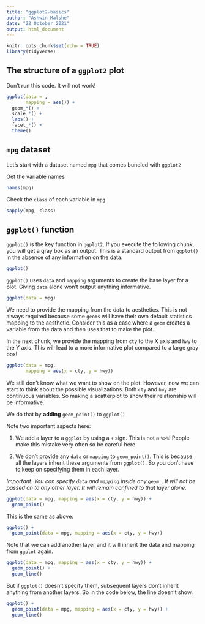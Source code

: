 ```yaml
---
title: "ggplot2-basics"
author: "Ashwin Malshe"
date: "22 October 2021"
output: html_document
---
```


```r
knitr::opts_chunk$set(echo = TRUE)
library(tidyverse)
```


## The structure of a `ggplot2` plot

Don't run this code. It will not work!

```r

ggplot(data = ,
       mapping = aes()) +
  geom_*() +
  scale_*() +
  labs() + 
  facet_*() +
  theme()

```


## `mpg` dataset

Let's start with a dataset named `mpg` that comes bundled with `ggplot2`

Get the variable names

```r
names(mpg)
```

Check the `class` of each variable in `mpg`

```r
sapply(mpg, class)
```


## `ggplot()` function


`ggplot()` is the key function in `ggplot2`. If you execute the following chunk, you will get a gray box as an output. This is a standard output from `ggplot()` in the absence of any information on the data.

```r
ggplot()
```


`ggplot()` uses `data` and `mapping` arguments to create the base layer for a plot. Giving `data` alone won't output anything informative.


```r
ggplot(data = mpg)
```

We need to provide the mapping from the data to aesthetics. This is not always required because some `geoms` will have their own default statistics mapping to the aesthetic. Consider this as a case where a `geom` creates a variable from the data and then uses that to make the plot.

In the next chunk, we provide the mapping from `cty` to the X axis and `hwy` to the Y axis. This will lead to a more informative plot compared to a large gray box!


```r
ggplot(data = mpg,
       mapping = aes(x = cty, y = hwy))
```


We still don't know what we want to show on the plot. However, now we can start to think about the possible visualizations. Both `cty` and `hwy` are continuous variables. So making a scatterplot to show their relationship will be informative.

We do that by **adding** `geom_point()` to `ggplot()`

Note two important aspects here:

1. We add a layer to a `ggplot` by using a `+` sign. This is not a ` %>% `! People make this mistake very often so be careful here.

2. We don't provide any `data` or `mapping` to `geom_point()`. This is because all the layers inherit these arguments from `ggplot()`. So you don't have to keep on specifying them in each layer.

*Important: You can specify `data ` and `mapping` inside any `geom_`. It will not be passed on to any other layer. It will remain confined to that layer alone.*


```r
ggplot(data = mpg, mapping = aes(x = cty, y = hwy)) +
  geom_point()
```

This is the same as above:

```r
ggplot() +
  geom_point(data = mpg, mapping = aes(x = cty, y = hwy))
```


Note that we can add another layer and it will inherit the data and mapping from `ggplot` again.

```r
ggplot(data = mpg, mapping = aes(x = cty, y = hwy)) +
  geom_point() +
  geom_line()
```

But if `ggplot()` doesn't specify them, subsequent layers don't inherit anything from another layers. So in the code below, the line doesn't show.

```r
ggplot() +
  geom_point(data = mpg, mapping = aes(x = cty, y = hwy)) +
  geom_line()
```

